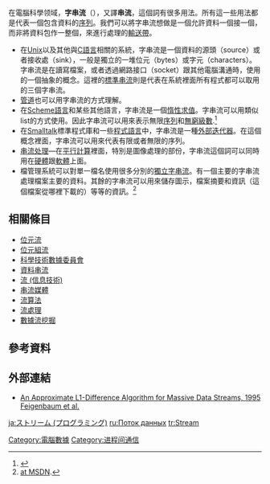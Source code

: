 {{noteTA|G1=IT}}
在電腦科學领域，'''字串流'''（{{lang-en|stream}}），又譯'''串流'''，這個詞有很多用法。所有這一些用法都是代表一個包含資料的[[序列|序列]]。我們可以將字串流想做是一個允許資料一個接一個，而非將資料包作一整個，來進行處理的[[輸送帶|輸送帶]]。

*在[[Unix|Unix]]以及其他與[[C語言|C語言]]相關的系統，字串流是一個資料的源頭（source）或者接收處（sink），一般是獨立的一堆位元（bytes）或字元（characters）。字串流是在讀寫檔案，或者透過網路接口（socket）跟其他電腦溝通時，使用的一個抽象的概念。這裡的[[標準串流|標準串流]]則是代表在系統裡面所有程式都可以取用的三個字串流。
*[[管道_(软件)|管道]]也可以用字串流的方式理解。
*在[[Scheme|Scheme語言]]和某些其他語言，字串流是一個[[惰性求值|惰性求值]]。字串流可以用類似list的方式使用。因此字串流可以用來表示無限[[序列|序列]]和[[無窮級數|無窮級數]].<ref>{{Cite web |url=http://srfi.schemers.org/srfi-41/srfi-41.html |title=SRFI 41: Streams<!-- Bot generated title --> |access-date=2010-10-29 |archive-date=2021-03-07 |archive-url=https://web.archive.org/web/20210307200437/https://srfi.schemers.org/srfi-41/srfi-41.html |dead-url=no }}</ref>
*在[[Smalltalk|Smalltalk]]標準程式庫和一些[[程式語言|程式語言]]中，字串流是一種[[外部迭代器|外部迭代器]]。在這個概念裡面，字串流可以用來代表有限或者無限的序列。
*[[串流处理|串流处理]]—在[[平行計算|平行計算]]裡面，特別是圖像處理的部份，字串流這個詞可以同時用在[[硬體|硬體]]跟[[軟體|軟體]]上面。
*檔管理系統可以對單一檔名使用很多分別的[[fork_(filesystem)|獨立字串流]]。有一個主要的字串流處理檔案主要的資料。其餘的字串流可以用來儲存圖示，檔案摘要和資訊（這個檔案從哪裡下載的）等等的資訊。<ref>[http://msdn.microsoft.com/library/default.asp?url=/library/en-us/fileio/fs/file_streams.asp at MSDN].</ref>

==相關條目==
*[[位元流|位元流]]
*[[位元組流|位元組流]]
*[[科學技術數據委員會|科學技術數據委員會]]
*[[資料串流|資料串流]]
*[[流_(信息技術)|流 (信息技術)]]
*[[串流媒體|串流媒體]]
*[[流算法|流算法]]
*[[流處理|流處理]]
*[[數據流挖掘|數據流挖掘]]

==參考資料==
{{Reflist}}

==外部連結==
*[http://portal.acm.org/citation.cfm?id=796530 An Approximate L1-Difference Algorithm for Massive Data Streams, 1995 Feigenbaum et al.]

[[Category:電腦數據|Category:電腦數據]]
[[Category:进程间通信|Category:进程间通信]]

[[ja:ストリーム_(プログラミング)|ja:ストリーム (プログラミング)]]
[[ru:Поток_данных|ru:Поток данных]]
[[tr:Stream|tr:Stream]]